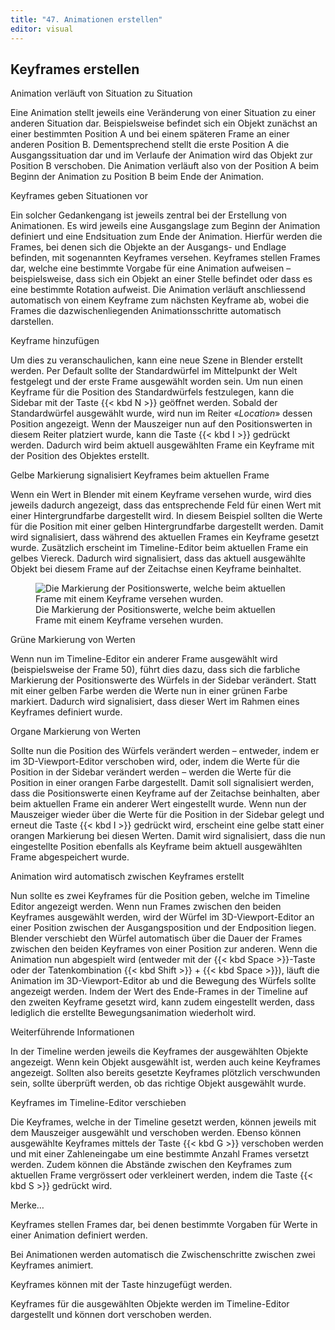 ```yaml
---
title: "47. Animationen erstellen"
editor: visual
---
```


## Keyframes erstellen 

::: column-margin
Animation verläuft von Situation zu Situation 
:::

Eine Animation stellt jeweils eine Veränderung von einer Situation zu einer anderen Situation dar. Beispielsweise befindet sich ein Objekt zunächst an einer bestimmten Position A und bei einem späteren Frame an einer anderen Position B. Dementsprechend stellt die erste Position A die Ausgangssituation dar und im Verlaufe der Animation wird das Objekt zur Position B verschoben. Die Animation verläuft also von der Position A beim Beginn der Animation zu Position B beim Ende der Animation. 

::: column-margin
Keyframes geben Situationen vor 
:::

Ein solcher Gedankengang ist jeweils zentral bei der Erstellung von Animationen. Es wird jeweils eine Ausgangslage zum Beginn der Animation definiert und eine Endsituation zum Ende der Animation. Hierfür werden die Frames, bei denen sich die Objekte an der Ausgangs- und Endlage befinden, mit sogenannten Keyframes versehen. Keyframes stellen Frames dar, welche eine bestimmte Vorgabe für eine Animation aufweisen – beispielsweise, dass sich ein Objekt an einer Stelle befindet oder dass es eine bestimmte Rotation aufweist. Die Animation verläuft anschliessend automatisch von einem Keyframe zum nächsten Keyframe ab, wobei die Frames die dazwischenliegenden Animationsschritte automatisch darstellen.

::: column-margin
Keyframe hinzufügen 
:::

Um dies zu veranschaulichen, kann eine neue Szene in Blender erstellt werden. Per Default sollte der Standardwürfel im Mittelpunkt der Welt festgelegt und der erste Frame ausgewählt worden sein. Um nun einen Keyframe für die Position des Standardwürfels festzulegen, kann die Sidebar mit der Taste {{< kbd N >}} geöffnet werden. Sobald der Standardwürfel ausgewählt wurde, wird nun im Reiter «*Location*» dessen Position angezeigt. Wenn der Mauszeiger nun auf den Positionswerten in diesem Reiter platziert wurde, kann die Taste {{< kbd I >}} gedrückt werden. Dadurch wird beim aktuell ausgewählten Frame ein Keyframe mit der Position des Objektes erstellt. 

::: column-margin
Gelbe Markierung signalisiert Keyframes beim aktuellen Frame 
:::

Wenn ein Wert in Blender mit einem Keyframe versehen wurde, wird dies jeweils dadurch angezeigt, dass das entsprechende Feld für einen Wert mit einer Hintergrundfarbe dargestellt wird. In diesem Beispiel sollten die Werte für die Position mit einer gelben Hintergrundfarbe dargestellt werden. Damit wird signalisiert, dass während des aktuellen Frames ein Keyframe gesetzt wurde. Zusätzlich erscheint im Timeline-Editor beim aktuellen Frame ein gelbes Viereck. Dadurch wird signalisiert, dass das aktuell ausgewählte Objekt bei diesem Frame auf der Zeitachse einen Keyframe beinhaltet.

![Die Markierung der Positionswerte, welche beim aktuellen Frame mit einem Keyframe versehen wurden.](Images/Chapter_47/.png){#fig-1_1 fig-align="left"}

::: column-margin
Grüne Markierung von Werten 
:::

Wenn nun im Timeline-Editor ein anderer Frame ausgewählt wird (beispielsweise der Frame 50), führt dies dazu, dass sich die farbliche Markierung der Positionswerte des Würfels in der Sidebar verändert. Statt mit einer gelben Farbe werden die Werte nun in einer grünen Farbe markiert. Dadurch wird signalisiert, dass dieser Wert im Rahmen eines Keyframes definiert wurde. 

::: column-margin
Organe Markierung von Werten 
:::

Sollte nun die Position des Würfels verändert werden – entweder, indem er im 3D-Viewport-Editor verschoben wird, oder, indem die Werte für die Position in der Sidebar verändert werden – werden die Werte für die Position in einer orangen Farbe dargestellt. Damit soll signalisiert werden, dass die Positionswerte einen Keyframe auf der Zeitachse beinhalten, aber beim aktuellen Frame ein anderer Wert eingestellt wurde. Wenn nun der Mauszeiger wieder über die Werte für die Position in der Sidebar gelegt und erneut die Taste {{< kbd I >}} gedrückt wird, erscheint eine gelbe statt einer orangen Markierung bei diesen Werten. Damit wird signalisiert, dass die nun eingestellte Position ebenfalls als Keyframe beim aktuell ausgewählten Frame abgespeichert wurde. 

::: column-margin
Animation wird automatisch zwischen Keyframes erstellt 
:::

Nun sollte es zwei Keyframes für die Position geben, welche im Timeline
Editor angezeigt werden. Wenn nun Frames zwischen den beiden Keyframes ausgewählt werden, wird der Würfel im 3D-Viewport-Editor an einer Position zwischen der Ausgangsposition und der Endposition liegen. Blender verschiebt den Würfel automatisch über die Dauer der Frames zwischen den beiden Keyframes von einer Position zur anderen. Wenn die Animation nun abgespielt wird (entweder mit der {{< kbd Space >}}-Taste oder der Tatenkombination {{< kbd Shift >}} + {{< kbd Space >}}), läuft die Animation im 3D-Viewport-Editor ab und die Bewegung des Würfels sollte angezeigt werden. Indem der Wert des Ende-Frames in der Timeline auf den zweiten Keyframe gesetzt wird, kann zudem eingestellt werden, dass lediglich die erstellte Bewegungsanimation wiederholt wird.

:::::: tippbox
:::: tippbox-header
::: tippbox-icon
:::

Weiterführende Informationen
::::

::: tippbox-body
In der Timeline werden jeweils die Keyframes der ausgewählten Objekte angezeigt. Wenn kein Objekt ausgewählt ist, werden auch keine Keyframes angezeigt. 
Sollten also bereits gesetzte Keyframes plötzlich verschwunden sein, sollte überprüft werden, ob das richtige Objekt ausgewählt wurde.  
:::
::::::


::: column-margin
Keyframes im Timeline-Editor verschieben 
:::

Die Keyframes, welche in der Timeline gesetzt werden, können jeweils mit dem Mauszeiger ausgewählt und verschoben werden. Ebenso können ausgewählte Keyframes mittels der Taste {{< kbd G >}} verschoben werden und mit einer Zahleneingabe um eine bestimmte Anzahl Frames versetzt werden. Zudem können die Abstände zwischen den Keyframes zum aktuellen Frame vergrössert oder verkleinert werden, indem die Taste {{< kbd S >}} gedrückt wird. 

:::::: rememberbox
:::: rememberbox-header
::: rememberbox-icon
:::

Merke...
::::

::: rememberbox-body
Keyframes stellen Frames dar, bei denen bestimmte Vorgaben für Werte in einer Animation definiert werden. 

Bei Animationen werden automatisch die Zwischenschritte zwischen zwei Keyframes animiert. 

Keyframes können mit der Taste hinzugefügt werden. 

Keyframes für die ausgewählten Objekte werden im Timeline-Editor dargestellt und 
können dort verschoben werden. 
:::
::::::